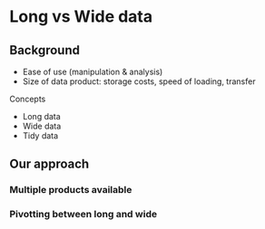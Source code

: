 # Long vs Wide data

## Background

- Ease of use (manipulation & analysis)
- Size of data product: storage costs, speed of loading, transfer

Concepts

- Long data
- Wide data
- Tidy data

## Our approach

### Multiple products available


### Pivotting between long and wide



